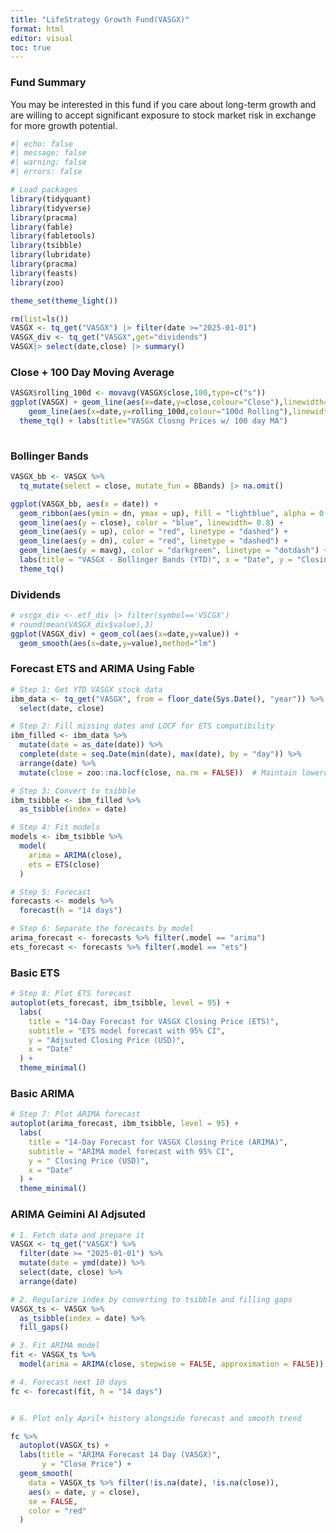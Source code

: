---
title: "LifeStrategy Growth Fund(VASGX)"
format: html
editor: visual
toc: true
---

### Fund Summary

You may be interested in this fund if you care about long-term growth and are willing to accept significant exposure to stock market risk in exchange for more growth potential.

```{r}
#| echo: false
#| message: false
#| warning: false
#| errors: false

# Load packages
library(tidyquant)
library(tidyverse)
library(pracma)
library(fable)
library(fabletools)
library(tsibble)
library(lubridate)
library(pracma)
library(feasts)
library(zoo)

theme_set(theme_light())
```

```{r}
rm(list=ls())
VASGX <- tq_get("VASGX") |> filter(date >="2025-01-01")
VASGX_div <- tq_get("VASGX",get="dividends")
VASGX|> select(date,close) |> summary()
```

### Close + 100 Day Moving Average

```{r}
VASGX$rolling_100d <- movavg(VASGX$close,100,type=c("s"))
ggplot(VASGX) + geom_line(aes(x=date,y=close,colour="Close"),linewidth=1) +
    geom_line(aes(x=date,y=rolling_100d,colour="100d Rolling"),linewidth=1) +
  theme_tq() + labs(title="VASGX Closng Prices w/ 100 day MA")
  
```

### Bollinger Bands

```{r}
VASGX_bb <- VASGX %>%
  tq_mutate(select = close, mutate_fun = BBands) |> na.omit()

ggplot(VASGX_bb, aes(x = date)) +
  geom_ribbon(aes(ymin = dn, ymax = up), fill = "lightblue", alpha = 0.3) +
  geom_line(aes(y = close), color = "blue", linewidth= 0.8) +
  geom_line(aes(y = up), color = "red", linetype = "dashed") +
  geom_line(aes(y = dn), color = "red", linetype = "dashed") +
  geom_line(aes(y = mavg), color = "darkgreen", linetype = "dotdash") +
  labs(title = "VASGX - Bollinger Bands (YTD)", x = "Date", y = "Closing Price") +
  theme_tq()

```

### Dividends

```{r}
# vscgx_div <- etf_div |> filter(symbol=='VSCGX')
# round(mean(VASGX_div$value),3)
ggplot(VASGX_div) + geom_col(aes(x=date,y=value)) +
  geom_smooth(aes(x=date,y=value),method="lm")
```

### Forecast ETS and ARIMA Using Fable

```{r}

# Step 1: Get YTD VASGX stock data
ibm_data <- tq_get("VASGX", from = floor_date(Sys.Date(), "year")) %>%
  select(date, close)

# Step 2: Fill missing dates and LOCF for ETS compatibility
ibm_filled <- ibm_data %>%
  mutate(date = as_date(date)) %>%
  complete(date = seq.Date(min(date), max(date), by = "day")) %>%
  arrange(date) %>%
  mutate(close = zoo::na.locf(close, na.rm = FALSE))  # Maintain lowercase

# Step 3: Convert to tsibble
ibm_tsibble <- ibm_filled %>%
  as_tsibble(index = date)

# Step 4: Fit models
models <- ibm_tsibble %>%
  model(
    arima = ARIMA(close),
    ets = ETS(close)
  )

# Step 5: Forecast
forecasts <- models %>%
  forecast(h = "14 days")

# Step 6: Separate the forecasts by model
arima_forecast <- forecasts %>% filter(.model == "arima")
ets_forecast <- forecasts %>% filter(.model == "ets")


```

### Basic ETS

```{r}
# Step 8: Plot ETS forecast
autoplot(ets_forecast, ibm_tsibble, level = 95) +
  labs(
    title = "14-Day Forecast for VASGX Closing Price (ETS)",
    subtitle = "ETS model forecast with 95% CI",
    y = "Adjsuted Closing Price (USD)",
    x = "Date"
  ) +
  theme_minimal()

```

### Basic ARIMA

```{r}
# Step 7: Plot ARIMA forecast
autoplot(arima_forecast, ibm_tsibble, level = 95) +
  labs(
    title = "14-Day Forecast for VASGX Closing Price (ARIMA)",
    subtitle = "ARIMA model forecast with 95% CI",
    y = " Closing Price (USD)",
    x = "Date"
  ) +
  theme_minimal()

```

### ARIMA Geimini AI Adjsuted

```{r}
# 1. Fetch data and prepare it
VASGX <- tq_get("VASGX") %>%
  filter(date >= "2025-01-01") %>%
  mutate(date = ymd(date)) %>%
  select(date, close) %>%
  arrange(date)

# 2. Regularize index by converting to tsibble and filling gaps
VASGX_ts <- VASGX %>%
  as_tsibble(index = date) %>%
  fill_gaps()

# 3. Fit ARIMA model
fit <- VASGX_ts %>%
  model(arima = ARIMA(close, stepwise = FALSE, approximation = FALSE))

# 4. Forecast next 10 days
fc <- forecast(fit, h = "14 days")


# 6. Plot only April+ history alongside forecast and smooth trend

fc %>%
  autoplot(VASGX_ts) +
  labs(title = "ARIMA Forecast 14 Day (VASGX)",
       y = "Close Price") +
  geom_smooth(
    data = VASGX_ts %>% filter(!is.na(date), !is.na(close)),
    aes(x = date, y = close),
    se = FALSE,
    color = "red"
  )
```
